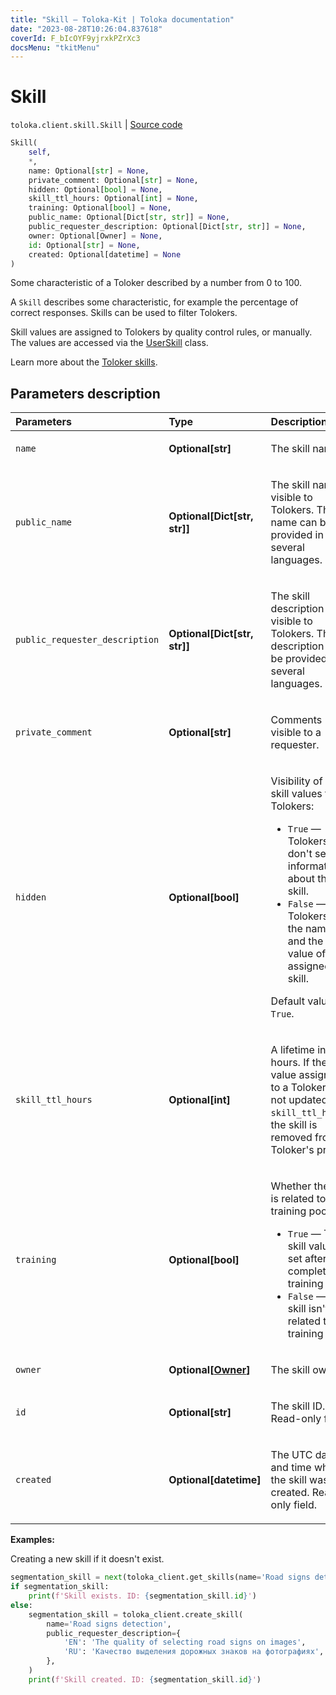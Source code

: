 ```yaml
---
title: "Skill — Toloka-Kit | Toloka documentation"
date: "2023-08-28T10:26:04.837618"
coverId: F_bIcOYF9yjrxkPZrXc3
docsMenu: "tkitMenu"
---
```


# Skill

`toloka.client.skill.Skill` | [Source code](https://github.com/Toloka/toloka-kit/blob/v1.2.1/src/client/skill.py#L11)

```python
Skill(
    self,
    *,
    name: Optional[str] = None,
    private_comment: Optional[str] = None,
    hidden: Optional[bool] = None,
    skill_ttl_hours: Optional[int] = None,
    training: Optional[bool] = None,
    public_name: Optional[Dict[str, str]] = None,
    public_requester_description: Optional[Dict[str, str]] = None,
    owner: Optional[Owner] = None,
    id: Optional[str] = None,
    created: Optional[datetime] = None
)
```

Some characteristic of a Toloker described by a number from 0 to 100.

A `Skill` describes some characteristic, for example the percentage of correct responses.
Skills can be used to filter Tolokers.

Skill values are assigned to Tolokers by quality control rules, or manually. The values are accessed via the [UserSkill](/docs/toloka-kit/reference/toloka.client.user_skill.UserSkill) class.

Learn more about the [Toloker skills](/docs/guide/nav/).

## Parameters description

| Parameters | Type | Description |
| :----------| :----| :-----------|
`name`|**Optional\[str\]**|<p>The skill name.</p>
`public_name`|**Optional\[Dict\[str, str\]\]**|<p>The skill name visible to Tolokers. The name can be provided in several languages.</p>
`public_requester_description`|**Optional\[Dict\[str, str\]\]**|<p>The skill description visible to Tolokers. The description can be provided in several languages.</p>
`private_comment`|**Optional\[str\]**|<p>Comments visible to a requester.</p>
`hidden`|**Optional\[bool\]**|<p>Visibility of the skill values to Tolokers:</p> <ul> <li>`True` — Tolokers don't see the information about the skill.</li> <li>`False` — Tolokers see the name and the value of the assigned skill.</li> </ul> <p>Default value: `True`.</p>
`skill_ttl_hours`|**Optional\[int\]**|<p>A lifetime in hours. If the skill value assigned to a Toloker is not updated for `skill_ttl_hours`, the skill is removed from a Toloker's profile.</p>
`training`|**Optional\[bool\]**|<p>Whether the skill is related to a training pool:</p> <ul> <li>`True` — The skill value is set after completing a training pool.</li> <li>`False` — The skill isn't related to a training pool.</li> </ul>
`owner`|**Optional\[[Owner](/docs/toloka-kit/reference/toloka.client.owner.Owner)\]**|<p>The skill owner.</p>
`id`|**Optional\[str\]**|<p>The skill ID. Read-only field.</p>
`created`|**Optional\[datetime\]**|<p>The UTC date and time when the skill was created. Read-only field.</p>

**Examples:**

Creating a new skill if it doesn't exist.

```python
segmentation_skill = next(toloka_client.get_skills(name='Road signs detection'), None)
if segmentation_skill:
    print(f'Skill exists. ID: {segmentation_skill.id}')
else:
    segmentation_skill = toloka_client.create_skill(
        name='Road signs detection',
        public_requester_description={
            'EN': 'The quality of selecting road signs on images',
            'RU': 'Качество выделения дорожных знаков на фотографиях',
        },
    )
    print(f'Skill created. ID: {segmentation_skill.id}')
```